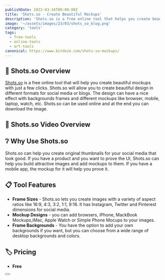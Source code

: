 ```yaml
---
publishDate: 2023-03-16T00:00:00Z
title: 'Shots.so - Create Beautiful Mockups'
description: 'Shots.so is a free online tool that helps you create beautiful mockups in just a few clicks.'
image: '~/assets/images/23/03/shots_so_blog.png'
category: 'tools'
tags:
  - free-tools
  - online-tools
  - art-tools
canonical: https://www.bitdoze.com/shots-so-mockups/
---
```



## 🔭 Shots.so Overview

[Shots.so](https://shots.so/) is a free online tool that will help you create beautiful mockups with just a few clicks. Shots.so will allow you to create beautiful design in different formats for social media or blogs. The design can have a nice effect with backgrounds frames and different mockups like browser, mobile, laptop, watch, etc. Shots.so can be used online and at the end you can download the image.

## 🎥 Shots.so Video Overview

<YouTubeEmbed url="https://www.youtube.com/embed/enJYtsPIxYY" label="Shots.so - Create Beautiful Mockups" />

## ❔ Why Use Shots.so

Shots.so can help you create original thumbnails for your social media that look good. If you have a product and you want to prove the UI, Shots.so can help you build attractive images and add mockups to them. If you have a mobile app, the mockup for it will help you prove it.

## 📋 Tool Features

- **Frame Sizes** - Shots.so lets you create images with a variety of aspect ratios like 16:9, 4:3, 3:2, 1:1, 9:16. It has Instagram, Twitter and Pinterest dimensions for social media.
- **Mockup Designs** - you can add browsers, iPhone, MackBook Mockups,iMac, Apple Watch or Simple Phone Mocups to your images.
- **Frame Backgrounds** - You have the option to add your own backgrounds if you want, but you can choose from a wide range of desktop backgrounds and colors.

## 🏷️ Pricing

- **Free**

<Button link="https://shots.so/" text="Check Shots.so" />
